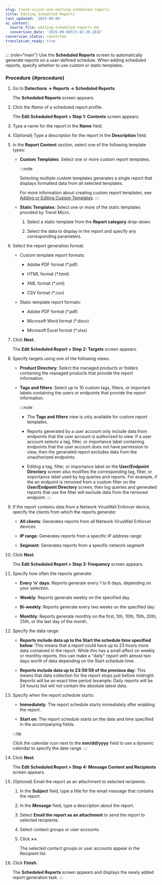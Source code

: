 ```yaml
---
slug: trend-vision-one-editing-scheduled-reports
title: Editing Scheduled Reports
last_updated: '2025-09-08'
ai_context:
  source_file: editing-scheduled-reports.md
  conversion_date: '2025-09-08T23:42:20.283Z'
conversion_status: converted
translation_ready: true
---
```


::: {role="main"}
Use the **Scheduled Reports** screen to automatically generate reports on a user-defined schedule. When adding scheduled reports, specify whether to use custom or static templates.

### Procedure {#procedure}

1.  Go to **Detections → Reports → Scheduled Reports**.

    The **Scheduled Reports** screen appears.

2.  Click the *Name* of a scheduled report profile.

    The **Edit Scheduled Report \> Step 1: Contents** screen appears.

3.  Type a name for the report in the **Name** field.

4.  (Optional) Type a description for the report in the **Description** field.

5.  In the **Report Content** section, select one of the following template types:

    - **Custom Templates**: Select one or more custom report templates.

      :::note

      Selecting multiple custom templates generates a single report that displays formatted data from all selected templates.

      For more information about creating custom report templates, see [Adding or Editing Custom Templates](adding-or-editing-custom-templates.mdx).
      :::

    - **Static Templates**: Select one or more of the static templates provided by Trend Micro.

      1.  Select a static template from the **Report category** drop-down.

      2.  Select the data to display in the report and specify any corresponding parameters.

6.  Select the report generation format.

    - Custom template report formats:

      - Adobe PDF format (\*.pdf)

      - HTML format (\*.html)

      - XML format (\*.xml)

      - CSV format (\*.csv)

    - Static template report formats:

      - Adobe PDF format (\*.pdf)

      - Microsoft Word format (\*.docx)

      - Microsoft Excel format (\*.xlsx)

7.  Click **Next**.

    The **Edit Scheduled Report \> Step 2: Targets** screen appears.

8.  Specify targets using one of the following views.

    - **Product Directory**: Select the managed products or folders containing the managed products that provide the report information.

    - **Tags and filters**: Select up to 10 custom tags, filters, or important labels containing the users or endpoints that provide the report information.

      :::note

      - The **Tags and filters** view is only available for custom report templates.

      - Reports generated by a user account only include data from endpoints that the user account is authorized to view. If a user account selects a tag, filter, or importance label containing endpoints that the user account does not have permission to view, then the generated report excludes data from the unauthorized endpoints.

      - Editing a tag, filter, or importance label on the **User/Endpoint Directory** screen also modifies the corresponding tag, filter, or importance label used by log queries and reports. For example, if the an endpoint is removed from a custom filter on the **User/Endpoint Directory** screen, then log queries and generated reports that use the filter will exclude data from the removed endpoint.
      :::

9.  If the report contains data from a Network VirusWall Enforcer device, specify the clients from which the reports generate:

    - **All clients**: Generates reports from all Network VirusWall Enforcer devices

    - **IP range**: Generates reports from a specific IP address range

    - **Segment**: Generates reports from a specific network segment

10. Click **Next**.

    The **Edit Scheduled Report \> Step 3: Frequency** screen appears.

11. Specify how often the reports generate:

    - **Every 'n' days**: Reports generate every 1 to 6 days, depending on your selection.

    - **Weekly**: Reports generate weekly on the specified day.

    - **Bi-weekly**: Reports generate every two weeks on the specified day.

    - **Monthly**: Reports generate monthly on the first, 5th, 10th, 15th, 20th, 25th, or the last day of the month.

12. Specify the data range:

    - **Reports include data up to the Start the schedule time specified below**: This means that a report could have up to 23 hours more data contained in the report. While this has a small affect on weekly or monthly reports, this can make a "daily" report with almost two days worth of data depending on the Start schedule time.

    - **Reports include data up to 23:59:59 of the previous day**: This means that data collection for the report stops just before midnight. Reports will be an exact time period (example: Daily reports will be 24 hours) but will not contain the absolute latest data.

13. Specify when the report schedule starts:

    - **Immediately**: The report schedule starts immediately after enabling the report.

    - **Start on**: The report schedule starts on the date and time specified in the accompanying fields.

    :::tip

    Click the calendar icon next to the **mm/dd/yyyy** field to use a dynamic calendar to specify the date range.
    :::

14. Click **Next**.

    The **Edit Scheduled Report \> Step 4: Message Content and Recipients** screen appears.

15. (Optional) Email the report as an attachment to selected recipients.

    1.  In the **Subject** field, type a title for the email message that contains the report.

    2.  In the **Message** field, type a description about the report.

    3.  Select **Email the report as an attachment** to send the report to selected recipients.

    4.  Select contact groups or user accounts.

    5.  Click **\>\>**.

        The selected contact groups or user accounts appear in the Recipient list.

16. Click **Finish**.

    The **Scheduled Reports** screen appears and displays the newly added report generation task.
:::
